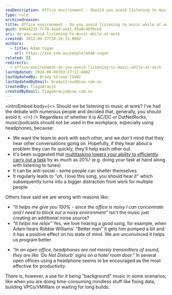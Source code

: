 ```yaml
---
seoDescription: Office environment - Should you avoid listening to music while at work?
type: rule
archivedreason:
title: Office environment - Do you avoid listening to music while at work?
guid: 094a4233-7c70-4aad-aa41-45a8c46f0cbd
uri: do-you-avoid-listening-to-music-while-at-work
created: 2012-09-27T18:18:31.000Z
authors:
  - title: Adam Cogan
    url: https://ssw.com.au/people/adam-cogan
related: []
redirects:
  - office-environment-do-you-avoid-listening-to-music-while-at-work
lastUpdated: 2024-06-08T03:27:17.000Z
lastUpdatedBy: Brady Stroud [SSW]
lastUpdatedByEmail: bradystroud@ssw.com.au
createdBy: TiagoAraujo
createdByEmail: TiagoAraujo@ssw.com.au
---
```


<introEmbed
  body={<>
Should we be listening to music at work? I've had the debate with numerous people and decided that, generally, you should avoid it.
  </>}
/>
Regardless of whether it is AC/DC or DotNetRocks, music/podcasts should not be used in the workplace, especially using headphones, because:

- We want the team to work with each other, and we don't mind that they hear other conversations going on. Hopefully, if they hear about a problem they can fix quickly, they'll help each other out.
- It's been suggested that [multitasking lowers your ability to efficiently carry out a task](https://blog.codinghorror.com/the-multi-tasking-myth/) by as much as 20%! (e.g. doing your task at hand along with listening to tunes)
- It can be anti-social - some people can shelter themselves
- It regularly leads to "oh, I love this song, you should hear it" which subsequently turns into a bigger distraction from work for multiple people

Others have said we are wrong with reasons like:

- _"It helps me give you 100% - since the office is noisy I can concentrate and I need to block out a noisy environment"_
  Isn't the music just creating an additional noise source?
- _"It helps me relax"_
  Yes, we love hearing a good song, for example, when Adam hears Robbie Williams' "Better man" it gets him pumped a bit and it has a positive effect on his state of mind. We are unconvinced it helps us program better.

* _"In an open office, headphones are not merely transmitters of sound, they are like ‘Do Not Disturb’ signs on a hotel room door."_
  In several open offices using a headphone seems to be encouraged as the most effective for productivity.

There is, however, a use for it being "background" music in some scenarios; like when you are doing time-consuming mindless stuff like fixing data, building VPCs/VMWare or waiting for long builds.
